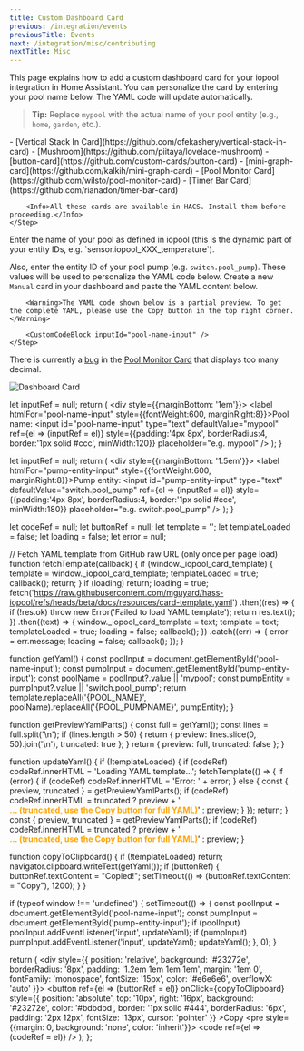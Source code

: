 ```yaml
---
title: Custom Dashboard Card
previous: /integration/events
previousTitle: Events
next: /integration/misc/contributing
nextTitle: Misc
---
```


This page explains how to add a custom dashboard card for your iopool integration in Home Assistant. You can personalize the card by entering your pool name below. The YAML code will update automatically.

> **Tip:** Replace `mypool` with the actual name of your pool entity (e.g., `home`, `garden`, etc.).

<Steps>
    <Step title="Install required custom cards with HACS">
        - [Vertical Stack In Card](https://github.com/ofekashery/vertical-stack-in-card)
        - [Mushroom](https://github.com/piitaya/lovelace-mushroom)
        - [button-card](https://github.com/custom-cards/button-card)
        - [mini-graph-card](https://github.com/kalkih/mini-graph-card)
        - [Pool Monitor Card](https://github.com/wilsto/pool-monitor-card)
        - [Timer Bar Card](https://github.com/rianadon/timer-bar-card)

        <Info>All these cards are available in HACS. Install them before proceeding.</Info>
    </Step>
  <Step title="Enter your pool and pump entity names">
  Enter the name of your pool as defined in iopool (this is the dynamic part of your entity IDs, e.g. `sensor.iopool_XXX_temperature`).

  Also, enter the entity ID of your pool pump (e.g. `switch.pool_pump`).
  These values will be used to personalize the YAML code below.
    <CustomPoolNameInput />
    <CustomPumpInput />
  </Step>
    <Step title="Copy and paste the YAML code below into your Home Assistant dashboard">
        Create a new `Manual` card in your dashboard and paste the YAML content below.

        <Warning>The YAML code shown below is a partial preview. To get the complete YAML, please use the Copy button in the top right corner.</Warning>

        <CustomCodeBlock inputId="pool-name-input" />
    </Step> 
</Steps>

<Warning>There is currently a [bug](https://github.com/wilsto/pool-monitor-card/issues/68) in the [Pool Monitor Card](https://github.com/wilsto/pool-monitor-card) that displays too many decimal.</Warning>

<Image src="/images/dashboard-card.png" alt="Dashboard Card" />


<!-- Custom component for pool name input and dynamic YAML code block -->

  let inputRef = null;
  return (
    <div style={{marginBottom: '1em'}}>
      <label htmlFor="pool-name-input" style={{fontWeight:600, marginRight:8}}>Pool name:</label>
      <input
        id="pool-name-input"
        type="text"
        defaultValue="mypool"
        ref={el => (inputRef = el)}
        style={{padding:'4px 8px', borderRadius:4, border:'1px solid #ccc', minWidth:120}}
        placeholder="e.g. mypool"
      />
    </div>
  );
}

  let inputRef = null;
  return (
    <div style={{marginBottom: '1.5em'}}>
      <label htmlFor="pump-entity-input" style={{fontWeight:600, marginRight:8}}>Pump entity:</label>
      <input
        id="pump-entity-input"
        type="text"
        defaultValue="switch.pool_pump"
        ref={el => (inputRef = el)}
        style={{padding:'4px 8px', borderRadius:4, border:'1px solid #ccc', minWidth:180}}
        placeholder="e.g. switch.pool_pump"
      />
    </div>
  );
}

  let codeRef = null;
  let buttonRef = null;
  let template = '';
  let templateLoaded = false;
  let loading = false;
  let error = null;

  // Fetch YAML template from GitHub raw URL (only once per page load)
  function fetchTemplate(callback) {
    if (window._iopool_card_template) {
      template = window._iopool_card_template;
      templateLoaded = true;
      callback();
      return;
    }
    if (loading) return;
    loading = true;
    fetch('https://raw.githubusercontent.com/mguyard/hass-iopool/refs/heads/beta/docs/resources/card-template.yaml')
      .then((res) => {
        if (!res.ok) throw new Error('Failed to load YAML template');
        return res.text();
      })
      .then((text) => {
        window._iopool_card_template = text;
        template = text;
        templateLoaded = true;
        loading = false;
        callback();
      })
      .catch((err) => {
        error = err.message;
        loading = false;
        callback();
      });
  }

  function getYaml() {
    const poolInput = document.getElementById('pool-name-input');
    const pumpInput = document.getElementById('pump-entity-input');
    const poolName = poolInput?.value || 'mypool';
    const pumpEntity = pumpInput?.value || 'switch.pool_pump';
    return template.replaceAll('{POOL_NAME}', poolName).replaceAll('{POOL_PUMPNAME}', pumpEntity);
  }

  function getPreviewYamlParts() {
    const full = getYaml();
    const lines = full.split('\n');
    if (lines.length > 50) {
      return {
        preview: lines.slice(0, 50).join('\n'),
        truncated: true
      };
    }
    return { preview: full, truncated: false };
  }

  function updateYaml() {
    if (!templateLoaded) {
      if (codeRef) codeRef.innerHTML = 'Loading YAML template...';
      fetchTemplate(() => {
        if (error) {
          if (codeRef) codeRef.innerHTML = 'Error: ' + error;
        } else {
          const { preview, truncated } = getPreviewYamlParts();
          if (codeRef) codeRef.innerHTML = truncated
            ? preview + '<br/><span style="color: orange; font-weight: bold;">... (truncated, use the Copy button for full YAML)</span>'
            : preview;
        }
      });
      return;
    }
    const { preview, truncated } = getPreviewYamlParts();
    if (codeRef) codeRef.innerHTML = truncated
      ? preview + '<br/><span style="color: orange; font-weight: bold;">... (truncated, use the Copy button for full YAML)</span>'
      : preview;
  }

  function copyToClipboard() {
    if (!templateLoaded) return;
    navigator.clipboard.writeText(getYaml());
    if (buttonRef) {
      buttonRef.textContent = "Copied!";
      setTimeout(() => (buttonRef.textContent = "Copy"), 1200);
    }
  }

  if (typeof window !== 'undefined') {
    setTimeout(() => {
      const poolInput = document.getElementById('pool-name-input');
      const pumpInput = document.getElementById('pump-entity-input');
      if (poolInput) poolInput.addEventListener('input', updateYaml);
      if (pumpInput) pumpInput.addEventListener('input', updateYaml);
      updateYaml();
    }, 0);
  }

  return (
    <div style={{
      position: 'relative',
      background: '#23272e',
      borderRadius: '8px',
      padding: '1.2em 1em 1em 1em',
      margin: '1em 0',
      fontFamily: 'monospace',
      fontSize: '15px',
      color: '#e6e6e6',
      overflowX: 'auto'
    }}>
      <button
        ref={el => (buttonRef = el)}
        onClick={copyToClipboard}
        style={{
          position: 'absolute',
          top: '10px',
          right: '16px',
          background: '#23272e',
          color: '#bdbdbd',
          border: '1px solid #444',
          borderRadius: '6px',
          padding: '2px 12px',
          fontSize: '13px',
          cursor: 'pointer'
        }}
      >Copy</button>
      <pre style={{margin: 0, background: 'none', color: 'inherit'}}>
        <code ref={el => (codeRef = el)} />
      </pre>
    </div>
  );
};
